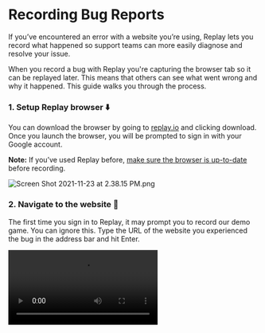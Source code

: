 
# Recording Bug Reports

If you’ve encountered an error with a website you’re using, Replay lets you record what happened so support teams can more easily diagnose and resolve your issue.

When you record a bug with Replay you're capturing the browser tab so it can be replayed later. This means that others can see what went wrong and why it happened. This guide walks you through the process.

### 1. Setup Replay browser ⬇️

You can download the browser by going to [replay.io](http://replay.io) and clicking download. Once you launch the browser, you will be prompted to sign in with your Google account.

**Note:** If you’ve used Replay before, [make sure the browser is up-to-date](https://www.notion.so/Troubleshooting-13e647e0ab8d4185886d2b03e28944be?pvs=21) before recording.

![Screen Shot 2021-11-23 at 2.38.15 PM.png](/media/learn-more/workflows/recording-bug-reports/Screen_Shot_2021-11-23_at_2.38.15_PM.png)

### 2. Navigate to the website 📍

The first time you sign in to Replay, it may prompt you to record our demo game. You can ignore this. Type the URL of the website you experienced the bug in the address bar and hit Enter.

<Video src="/media/learn-more/workflows/recording-bug-reports/navigatetowebsite.mp4" />

### 3. Click record 📹

Click the blue record button to the right of the address bar. The page will refresh and the recording will begin!

<Video src="/media/learn-more/workflows/recording-bug-reports/pressrecord.mp4" />

### 4. Recreate the bug 🐛

Retrace the steps that triggered the bug. For example, if you clicked a link and it was broken, you’ll want to click the link again with the recording running. Once you’re done, click the red stop button.

<Callout type="info" emoji="💡">
We recommend keeping the recording as short as possible. Try to only record the steps needed to recreate the issue that occurred.

</Callout>

<Video src="/media/learn-more/workflows/recording-bug-reports/recreatebug.mp4" />

### 5. Save the replay ⬆️

After you stop recording, you can add a title describing the bug you found and save the replay. 

We recommend leaving the replay private and sharing it in step 7.

<Video src="/media/learn-more/workflows/recording-bug-reports/savereplay.mp4" />

### 6. Add comments 💬

Once you save the replay, adding [Comments](https://www.notion.so/Commenting-0a140c06524d428681cadd78acf44661?pvs=21) is a great way to leave notes for yourself or other members of your team. You can add comments to the video, print statements, console logs, network requests, or a source.

<Callout type="info" emoji="💡">
When adding a replay to a bug report, comments can be a “trail of breadcrumbs” allowing your team member to jump to a point in time where the issue occurred and start debugging right away.

</Callout>

<Video src="/media/learn-more/workflows/recording-bug-reports/addcomment.mp4" />

### 7. Share the replay 👋

After you've saved the replay, you will be redirected to the replay itself. You can then share with whoever will be viewing the bug.

Click the blue share button in the top right and add their email address. You can add anyone and they will get an email invitation from us to view the replay.

<Callout type="info" emoji="💡">
If you’re adding a replay to a GitHub issue or support ticket and don’t have an email address, you can also make the replay public, then share by copying the link.

</Callout>

<Video src="/media/learn-more/workflows/recording-bug-reports/share.mp4" />

## Need help?

If you run into any issues, contact us at support@replay.io or in the [Replay Discord](https://replay.io/discord).